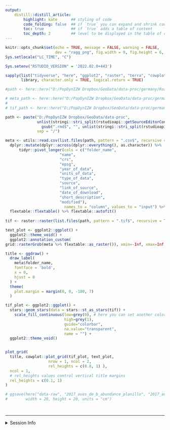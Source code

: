```yaml
---
output: 
    distill::distill_article:
        highlight: kate      ## styling of code
        code_folding: false  ## if `true` you can expand and shrink code chunks
        toc: true            ## if `true` adds a table of content
        toc_depth: 2         ## level to be displayed in the table of content
---
```


```r
knitr::opts_chunk$set(echo = TRUE, message = FALSE, warning = FALSE, 
                      dev = "ragg_png", fig.width = 9, fig.height = 6, dpi = 600, retina = 1)
Sys.setlocale("LC_TIME", "C")

Sys.setenv("RSTUDIO_VERSION" = '2022.02.0+443')
```



```r
sapply(list("tidyverse", "here", "ggplot2", "raster", "terra", "cowplot"), 
       library, character.only = TRUE, logical.return = TRUE)
```


```r
#path <- here::here("D:/PopDynIZW Dropbox/GeoData/data-proc/germany/Roads_germany_2022_100m_03035_tif")

# meta_path <- here::here("D:/PopDynIZW Dropbox/GeoData/data-proc/germany/Roads_germany_2022_100m_03035_tif/meta_data_Roads_germany_2022_100m_03035_tif.csv")
# 
# tif_path <- here::here("D:/PopDynIZW Dropbox/GeoData/data-proc/germany/Roads_germany_2022_100m_03035_tif/Roads_germany_2022_100m_03035.tif")
```



```r
path <- paste("D:/PopDynIZW Dropbox/GeoData/data-proc", 
              unlist(stringi::stri_split(rstudioapi::getSourceEditorContext()$path, regex = "_"))[2], 
                gsub(".rmd$", "", unlist(stringi::stri_split(rstudioapi::getSourceEditorContext()$path, regex = "/"))[4]), 
              sep = "/")

meta <- utils::read.csv(list.files(path, pattern = ".csv$", recursive = TRUE, full.names = TRUE)) %>% 
  dplyr::mutate(dplyr::across(dplyr::everything(), as.character)) %>%
      tidyr::pivot_longer(cols = c("folder_name",
                        "name",
                        "crs",
                        "epsg",
                        "year_of_data",
                        "units_of_data",
                        "type_of_data",
                        "source",
                        "link_of_source",
                        "date_of_download",
                        "short_description",
                        "modified"),
                          names_to = "column", values_to = "input") %>%
  flextable::flextable() %>% flextable::autofit()
  
tif <- raster::raster(list.files(path, pattern = ".tif$", recursive = TRUE, full.names = TRUE))


```


```r

text_plot <- ggplot2::ggplot() + 
  ggplot2::theme_void() + 
  ggplot2::annotation_custom(
grid::rasterGrob(meta %>% flextable::as_raster()), xmin=-Inf, xmax=Inf, ymin=-Inf, ymax=Inf)

title <- ggdraw() + 
  draw_label(
    meta$folder_name,
    fontface = 'bold',
    x = 0,
    hjust = 0
  ) +
  theme(
    plot.margin = margin(0, 0, -180, 7)
  )

tif_plot <- ggplot2::ggplot() +
  stars::geom_stars(data = stars::st_as_stars(tif)) +
    scale_fill_continuous(low=grey(0), # here you can set another color palette
                          high=grey(1),
                          guide="colorbar",
                          na.value="transparent",
                          name = "") +
  ggplot2::theme_void()


plot_grid(
  title, cowplot::plot_grid(tif_plot, text_plot, 
                   nrow = 1, ncol = 2, 
                   rel_heights = c(0.8, 1) ),
  ncol = 1,
  # rel_heights values control vertical title margins
  rel_heights = c(0.1, 1)
)

# ggsave(here("data-raw", "2017_aves_de_b_abundance_planillo", "2017_aves_de_b_abundance_planillo.pdf"), plot = last_plot(), device = "pdf",
#        width = 20, height = 20, units = "cm")

 
```


***

<details><summary>Session Info</summary>

```r
## DO NOT REMOVE!
## We store the settings of your computer and the current versions of the
## packages used to allow for reproducibility
Sys.time()
#git2r::repository() ## uncomment if you are using GitHub
sessionInfo()
```

</details>
